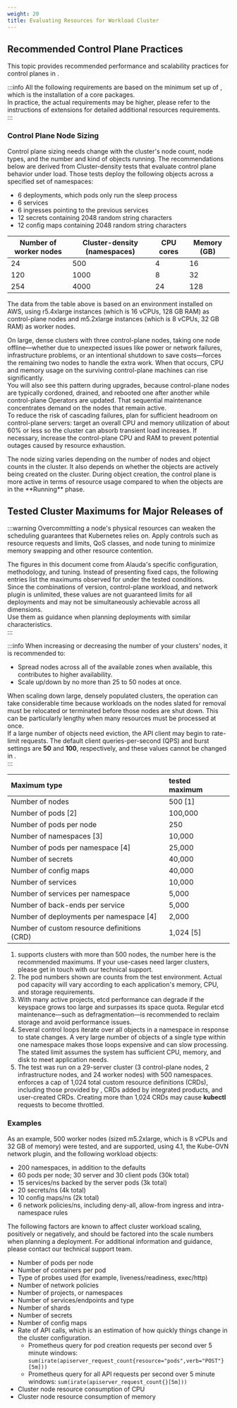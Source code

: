 ```yaml
---
weight: 20
title: Evaluating Resources for Workload Cluster
---
```


## Recommended Control Plane Practices

This topic provides recommended performance and scalability practices for control planes in <Term name="productShort" />.

:::info
All the following requirements are based on the minimum set up of <Term name="productShort" />, which is the installation of a core packages.  
In practice, the actual requirements may be higher, please refer to the instructions of extensions for detailed additional resources requirements.  
:::

### Control Plane Node Sizing
Control plane sizing needs change with the cluster's node count, node types, and the number and kind of objects running. The recommendations below are derived from Cluster-density tests that evaluate control plane behavior under load. Those tests deploy the following objects across a specified set of namespaces:

- 6 deployments, which pods only run the sleep process
- 6 services
- 6 ingresses pointing to the previous services
- 12 secrets containing 2048 random string characters
- 12 config maps containing 2048 random string characters

| Number of worker nodes | Cluster-density (namespaces) | CPU cores    | Memory (GB) |
|---|---|---|---|
| 24    | 500    | 4    | 16    |
| 120    | 1000    | 8    | 32    |
| 254    | 4000    | 24 | 128 |

The data from the table above is based on an <Term name="productShort" /> environment installed on AWS, using r5.4xlarge instances (which is 16 vCPUs, 128 GB RAM) as control-plane nodes and m5.2xlarge instances (which is 8 vCPUs, 32 GB RAM) as worker nodes.  
  
On large, dense clusters with three control-plane nodes, taking one node offline—whether due to unexpected issues like power or network failures, infrastructure problems, or an intentional shutdown to save costs—forces the remaining two nodes to handle the extra work. When that occurs, CPU and memory usage on the surviving control-plane machines can rise significantly.  
You will also see this pattern during upgrades, because control-plane nodes are typically cordoned, drained, and rebooted one after another while control-plane Operators are updated. That sequential maintenance concentrates demand on the nodes that remain active.  
To reduce the risk of cascading failures, plan for sufficient headroom on control-plane servers: target an overall CPU and memory utilization of about 60% or less so the cluster can absorb transient load increases. If necessary, increase the control-plane CPU and RAM to prevent potential outages caused by resource exhaustion.  

<Directive type="warning" title="IMPORTANT NOTES">
The node sizing varies depending on the number of nodes and object counts in the cluster. It also depends on whether the objects are actively being created on the cluster. During object creation, the control plane is more active in terms of resource usage compared to when the objects are in the **Running** phase.
</Directive>

## Tested Cluster Maximums for Major Releases of <Term name="productShort" />

:::warning
Overcommitting a node's physical resources can weaken the scheduling guarantees that Kubernetes relies on. Apply controls such as resource requests and limits, QoS classes, and node tuning to minimize memory swapping and other resource contention.  
  
The figures in this document come from Alauda's specific configuration, methodology, and tuning. Instead of presenting fixed caps, the following entries list the maximums observed for <Term name="productShort" /> under the tested conditions.  
Since the combinations of <Term name="productShort" /> version, control-plane workload, and network plugin is unlimited, these values are not guaranteed limits for all deployments and may not be simultaneously achievable across all dimensions.  
Use them as guidance when planning deployments with similar characteristics.  
:::

:::info
When increasing or decreasing the number of your <Term name="productShort" /> clusters' nodes, it is recommended to:
- Spread nodes across all of the available zones when available, this contributes to higher availability.
- Scale up/down by no more than 25 to 50 nodes at once.
  
When scaling down large, densely populated clusters, the operation can take considerable time because workloads on the nodes slated for removal must be relocated or terminated before those nodes are shut down. This can be particularly lengthy when many resources must be processed at once.  
If a large number of objects need eviction, the API client may begin to rate-limit requests. The default client queries-per-second (QPS) and burst settings are **50** and **100**, respectively, and these values cannot be changed in <Term name="productShort" />.  
:::

| Maximum type | tested maximum |
| :--- | :--- |
| Number of nodes | 500 [1] |
| Number of pods [2] | 100,000 |
| Number of pods per node | 250 |
| Number of namespaces [3] | 10,000 |
| Number of pods per namespace [4] | 25,000 |
| Number of secrets | 40,000 |
| Number of config maps | 40,000 |
| Number of services | 10,000 |
| Number of services per namespace | 5,000 |
| Number of back-ends per service | 5,000 |
| Number of deployments per namespace [4] | 2,000 |
| Number of custom resource definitions (CRD) | 1,024 [5] |

1.  <Term name="productShort" /> supports clusters with more than 500 nodes, the number here is the recommended maximums. If your use-cases need larger clusters, please get in touch with our technical support.
2.  The pod numbers shown are counts from the test environment. Actual pod capacity will vary according to each application's memory, CPU, and storage requirements.
3.  With many active projects, etcd performance can degrade if the keyspace grows too large and surpasses its space quota. Regular etcd maintenance—such as defragmentation—is recommended to reclaim storage and avoid performance issues.
4.  Several control loops iterate over all objects in a namespace in response to state changes. A very large number of objects of a single type within one namespace makes those loops expensive and can slow processing. The stated limit assumes the system has sufficient CPU, memory, and disk to meet application needs.
5.  The test was run on a 29-server cluster (3 control-plane nodes, 2 infrastructure nodes, and 24 worker nodes) with 500 namespaces. <Term name="productShort" /> enforces a cap of 1,024 total custom resource definitions (CRDs), including those provided by <Term name="productShort" />, CRDs added by integrated products, and user-created CRDs. Creating more than 1,024 CRDs may cause **kubectl** requests to become throttled.

### Examples

As an example, 500 worker nodes (sized m5.2xlarge, which is 8 vCPUs and 32 GB of memory) were tested, and are supported, using <Term name="productShort" /> 4.1, the Kube-OVN network plugin, and the following workload objects:

- 200 namespaces, in addition to the defaults
- 60 pods per node; 30 server and 30 client pods (30k total)
- 15 services/ns backed by the server pods (3k total)
- 20 secrets/ns (4k total)
- 10 config maps/ns (2k total)
- 6 network policies/ns, including deny-all, allow-from ingress and intra-namespace rules

The following factors are known to affect cluster workload scaling, positively or negatively, and should be factored into the scale numbers when planning a deployment. For additional information and guidance, please contact our technical support team.

- Number of pods per node
- Number of containers per pod
- Type of probes used (for example, liveness/readiness, exec/http)
- Number of network policies
- Number of projects, or namespaces
- Number of services/endpoints and type
- Number of shards
- Number of secrets
- Number of config maps
- Rate of API calls, which is an estimation of how quickly things change in the cluster configuration.
  - Prometheus query for pod creation requests per second over 5 minute windows: `sum(irate(apiserver_request_count{resource="pods",verb="POST"}[5m]))`
  - Prometheus query for all API requests per second over 5 minute windows: `sum(irate(apiserver_request_count{}[5m]))`
- Cluster node resource consumption of CPU
- Cluster node resource consumption of memory

